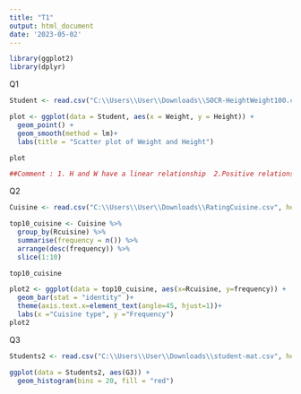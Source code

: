 ```yaml
---
title: "T1"
output: html_document
date: '2023-05-02'
---
```


```r
library(ggplot2)
library(dplyr)
```

Q1
```r
Student <- read.csv("C:\\Users\\User\\Downloads\\SOCR-HeightWeight100.csv", header = T)

plot <- ggplot(data = Student, aes(x = Weight, y = Height)) +
  geom_point() + 
  geom_smooth(method = lm)+
  labs(title = "Scatter plot of Weight and Height")

plot

##Comment : 1. H and W have a linear relationship  2.Positive relationship (higher,Heavier)  3. Moderately linear


```
Q2
```r
Cuisine <- read.csv("C:\\Users\\User\\Downloads\\RatingCuisine.csv", header = T, stringsAsFactors = T)

top10_cuisine <- Cuisine %>% 
  group_by(Rcuisine) %>%
  summarise(frequency = n()) %>%
  arrange(desc(frequency)) %>%
  slice(1:10)

top10_cuisine

plot2 <- ggplot(data = top10_cuisine, aes(x=Rcuisine, y=frequency)) +
  geom_bar(stat = "identity" )+
  theme(axis.text.x=element_text(angle=45, hjust=1))+
  labs(x ="Cuisine type", y ="Frequency")
plot2


```

Q3
```r
Students2 <- read.csv("C:\\Users\\User\\Downloads\\student-mat.csv", header = T)

ggplot(data = Students2, aes(G3)) + 
  geom_histogram(bins = 20, fill = "red")


```
